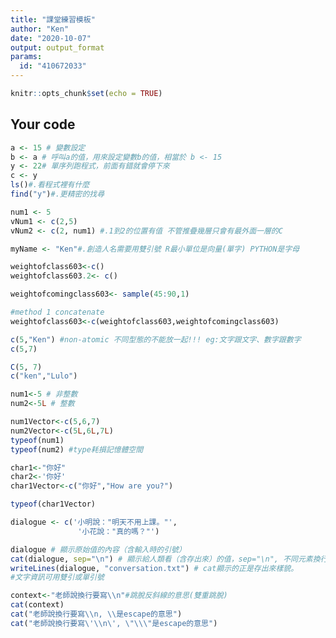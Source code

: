 ---
title: "課堂練習模板"
author: "Ken"
date: "2020-10-07"
output: output_format
params:
  id: "410672033"
---

```{r setup, include=FALSE}
knitr::opts_chunk$set(echo = TRUE)
```

## Your code

```{r}
a <- 15 # 變數設定
b <- a # 呼叫a的值，用來設定變數b的值，相當於 b <- 15
y <- 22# 單序列跑程式，前面有錯就會停下來
c <- y
ls()#.看程式裡有什麼
find("y")#.更精密的找尋
```

```{r}
num1 <- 5
vNum1 <- c(2,5)
vNum2 <- c(2, num1) #.1到2的位置有值 不管推疊幾層只會有最外面一層的C

```


```{r}
myName <- "Ken"#.創造人名需要用雙引號 R最小單位是向量(單字) PYTHON是字母

```
```{r}
weightofclass603<-c()
weightofclass603.2<- c()
```


```{r}
weightofcomingclass603<- sample(45:90,1)
```

```{r}
#method 1 concatenate
weightofclass603<-c(weightofclass603,weightofcomingclass603)
```

```{r}
c(5,"Ken") #non-atomic 不同型態的不能放一起!!! eg:文字跟文字、數字跟數字
c(5,7)
```
```{r}
C(5, 7)
c("ken","Lulo")
```
```{r}
num1<-5 # 非整數
num2<-5L # 整數

num1Vector<-c(5,6,7)
num2Vector<-c(5L,6L,7L)
typeof(num1)
typeof(num2) #type耗損記憶體空間
```
```{r}
char1<-"你好"
char2<-'你好'
char1Vector<-c("你好","How are you?")
```
```{r}
typeof(char1Vector)
```
```{r}
dialogue <- c('小明說："明天不用上課。"',
               '小花說："真的嗎？"')

dialogue # 顯示原始值的內容（含輸入時的引號）
cat(dialogue, sep="\n") # 顯示給人類看（含存出來）的值，sep="\n", 不同元素換行陳列。
writeLines(dialogue, "conversation.txt") # cat顯示的正是存出來樣貌。
#文字資訊可用雙引或單引號
```
```{r}
context<-"老師說換行要寫\\n"#跳脫反斜線的意思(雙重跳脫)
cat(context)
cat("老師說換行要寫\\n, \\是escape的意思")
cat("老師說換行要寫\'\\n\', \"\\\"是escape的意思")
```

